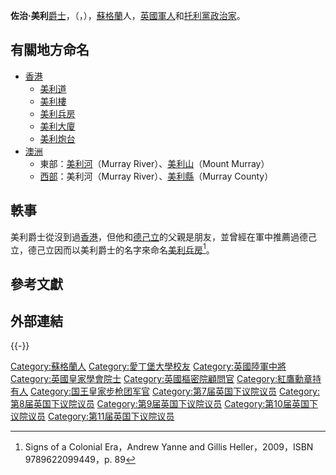 {{noteTA
|1=zh:佐治;zh-hans:乔治;zh-hk:佐治;zh-sg:乔治;zh-tw:喬治;zh-cn:乔治
}}

{{expand english|time=2020-03-20T11:28:02+08:00}}

{{Infobox Officeholder
| honorific-prefix = 
| name =  佐治·美利<br><small>爵士</small><br>Sir George Murray
| honorific-suffix = {{postnominals|country=GBR|size=100%|GCB|GCH|FRS}}
| image = File:General George Murray (1772-1846), by John Hoppner.jpg
| imagesize = 200px
| caption = 
| order1 = 英國[[陸軍及殖民地大臣_(英國)|陸軍及殖民地大臣]]
| term_start1 = 1828年5月30日
| term_end1 =1830年11月22日
| monarch1 = [[喬治四世|喬治四世]] <br> [[威廉四世_(英國)|威廉四世]]
| primeminister1 = [[第一代威靈頓公爵阿瑟·韋爾斯利|威靈頓公爵]]
| predecessor1 = [[威廉·赫斯基森|威廉·赫斯基森]]
| successor1 = [[第一代戈德里奇子爵弗雷德里克·約翰·羅賓遜|戈德里奇子爵]]
| birth_date = {{birth date|df=yes|1772|02|6}}
| birth_place = {{flag|Scotland}}[[珀斯郡|珀斯郡]][[珀斯_(英國)|珀斯]]
| death_date = {{Death date and age|df=yes|1846|07|28|1772|02|6}}
| death_place = {{UK}}[[倫敦|倫敦]][[貝爾格雷夫廣場|貝爾格雷夫廣場]]
| nationality = {{UK}}
| party = [[托利黨|托利黨]]
| alma_mater =
| spouse =
}}
'''佐治·美利'''[[爵士|爵士]]，{{postnominals|country=GBR|size=75%|GCB|GCH|FRS}}（{{lang-en|Sir George Murray}}，{{bd|1772年|2月6日|1846年|7月28日|catIdx=M}}），[[蘇格蘭|蘇格蘭]]人，[[英國|英國]][[軍人|軍人]]和[[托利黨|托利黨]][[政治家|政治家]]。

==有關地方命名==
*[[香港|香港]]
**[[美利道|美利道]]
**[[美利樓|美利樓]]
**[[美利兵房|美利兵房]]
**[[美利大廈|美利大廈]]
**[[美利炮台|美利炮台]]
*[[澳洲|澳洲]]
**東部：[[美利河|美利河]]（Murray River）、[[美利山|美利山]]（Mount Murray）
**[[西澳洲|西部]]：美利河（Murray River）、[[美利縣|美利縣]]（Murray County）

==軼事==
美利爵士從沒到過[[香港|香港]]，但他和[[德己立|德己立]]的父親是朋友，並曾經在軍中推薦過德己立，德己立因而以美利爵士的名字來命名[[美利兵房|美利兵房]]<ref>Signs of a Colonial Era，Andrew Yanne and Gillis Heller，2009，ISBN 9789622099449，p. 89</ref>。

==參考文獻==
{{reflist}}

==外部連結==
{{commonscat-inline|Lieutenant-General Sir George Murray}}

{{-}}
{{Authority control}}

{{DEFAULTSORT:Murray, George}}
[[Category:蘇格蘭人|Category:蘇格蘭人]]
[[Category:愛丁堡大學校友|Category:愛丁堡大學校友]]
[[Category:英國陸軍中將|Category:英國陸軍中將]]
[[Category:英國皇家學會院士|Category:英國皇家學會院士]]
[[Category:英國樞密院顧問官|Category:英國樞密院顧問官]]
[[Category:紅鷹勳章持有人|Category:紅鷹勳章持有人]]
[[Category:国王皇家步枪团军官|Category:国王皇家步枪团军官]]
[[Category:第7届英国下议院议员|Category:第7届英国下议院议员]]
[[Category:第8届英国下议院议员|Category:第8届英国下议院议员]]
[[Category:第9届英国下议院议员|Category:第9届英国下议院议员]]
[[Category:第10届英国下议院议员|Category:第10届英国下议院议员]]
[[Category:第11届英国下议院议员|Category:第11届英国下议院议员]]


{{UK-mil-bio-stub}}